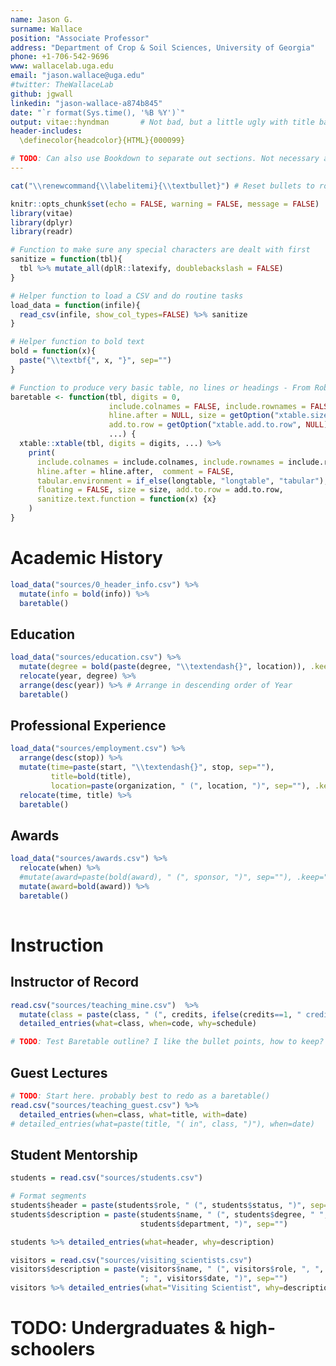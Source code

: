 ```yaml
---
name: Jason G.
surname: Wallace
position: "Associate Professor"
address: "Department of Crop & Soil Sciences, University of Georgia"
phone: +1-706-542-9696 
www: wallacelab.uga.edu
email: "jason.wallace@uga.edu"
#twitter: TheWallaceLab
github: jgwall
linkedin: "jason-wallace-a874b845"
date: "`r format(Sys.time(), '%B %Y')`"
output: vitae::hyndman       # Not bad, but a little ugly with title bar
header-includes:
  \definecolor{headcolor}{HTML}{000099}

# TODO: Can also use Bookdown to separate out sections. Not necessary as currently written, but would help if want to include plaint-text stuff somewhere.
---
```


```r
cat("\\renewcommand{\\labelitemi}{\\textbullet}") # Reset bullets to round circles
```

```r
knitr::opts_chunk$set(echo = FALSE, warning = FALSE, message = FALSE)
library(vitae)
library(dplyr)
library(readr)

# Function to make sure any special characters are dealt with first
sanitize = function(tbl){
  tbl %>% mutate_all(dplR::latexify, doublebackslash = FALSE)
}

# Helper function to load a CSV and do routine tasks
load_data = function(infile){
  read_csv(infile, show_col_types=FALSE) %>% sanitize
}

# Helper function to bold text
bold = function(x){
  paste("\\textbf{", x, "}", sep="")
}

# Function to produce very basic table, no lines or headings - From Rob Hyndman, https://github.com/robjhyndman/CV
baretable <- function(tbl, digits = 0,
                      include.colnames = FALSE, include.rownames = FALSE,
                      hline.after = NULL, size = getOption("xtable.size", NULL),
                      add.to.row = getOption("xtable.add.to.row", NULL), longtable = FALSE,
                      ...) {
  xtable::xtable(tbl, digits = digits, ...) %>%
    print(
      include.colnames = include.colnames, include.rownames = include.rownames,
      hline.after = hline.after,  comment = FALSE,
      tabular.environment = if_else(longtable, "longtable", "tabular"),
      floating = FALSE, size = size, add.to.row = add.to.row,
      sanitize.text.function = function(x) {x}
    )
}


```


# Academic History
```r
load_data("sources/0_header_info.csv") %>%
  mutate(info = bold(info)) %>%
  baretable()
```

## Education
```r
load_data("sources/education.csv") %>%
  mutate(degree = bold(paste(degree, "\\textendash{}", location)), .keep="unused") %>%
  relocate(year, degree) %>%
  arrange(desc(year)) %>% # Arrange in descending order of Year
  baretable()
```

## Professional Experience
```r
load_data("sources/employment.csv") %>% 
  arrange(desc(stop)) %>%
  mutate(time=paste(start, "\\textendash{}", stop, sep=""),
         title=bold(title),
         location=paste(organization, " (", location, ")", sep=""), .keep="unused") %>%
  relocate(time, title) %>%
  baretable()
```


## Awards
```r
load_data("sources/awards.csv") %>%
  relocate(when) %>%
  #mutate(award=paste(bold(award), " (", sponsor, ")", sep=""), .keep="unused") %>%
  mutate(award=bold(award)) %>%
  baretable()
  
```

# Instruction

## Instructor of Record
```r
read.csv("sources/teaching_mine.csv")  %>% 
  mutate(class = paste(class, " (", credits, ifelse(credits==1, " credit", " credits"), ")", sep=""), .keep="unused") %>%
  detailed_entries(what=class, when=code, why=schedule)

# TODO: Test Baretable outline? I like the bullet points, how to keep?
```

## Guest Lectures
```r
# TODO: Start here. probably best to redo as a baretable()
read.csv("sources/teaching_guest.csv") %>%
  detailed_entries(when=class, what=title, with=date)
# detailed_entries(what=paste(title, "( in", class, ")"), when=date)

```

## Student Mentorship
```r
students = read.csv("sources/students.csv")

# Format segments
students$header = paste(students$role, " (", students$status, ")", sep="")
students$description = paste(students$name, " (", students$degree, " ", students$year, "; ",
                             students$department, ")", sep="")

students %>% detailed_entries(what=header, why=description)
```

```r
visitors = read.csv("sources/visiting_scientists.csv")
visitors$description = paste(visitors$name, " (", visitors$role, ", ", visitors$from,
                             "; ", visitors$date, ")", sep="")
visitors %>% detailed_entries(what="Visiting Scientist", why=description)
```

# TODO: Undergraduates & high-schoolers

<!-- # Publications Note: Can use rcrossref package to retrieve citations via API -->

<!-- ```{r} -->
<!-- #library(dplyr) -->
<!-- #knitr::write_bib(c("vitae", "tibble"), "packages.bib") -->

<!-- #bibliography_entries("packages.bib") %>% -->
<!-- #  arrange(desc(author$family), issued) -->
<!-- ``` -->

